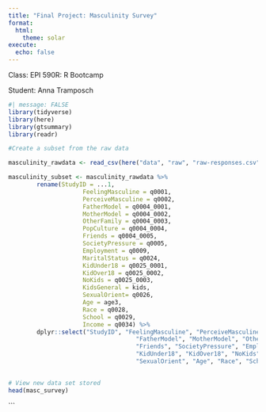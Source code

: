 ```yaml
---
title: "Final Project: Masculinity Survey"
format: 
  html:
    theme: solar
execute:
  echo: false
---
```


Class: EPI 590R: R Bootcamp

Student: Anna Tramposch

``` r
#| message: FALSE
library(tidyverse)
library(here)
library(gtsummary)
library(readr)
```

``` r
#Create a subset from the raw data

masculinity_rawdata <- read_csv(here("data", "raw", "raw-responses.csv"))

masculinity_subset <- masculinity_rawdata %>%
		rename(StudyID = ...1,
					 FeelingMasculine = q0001,
					 PerceiveMasculine = q0002,
					 FatherModel = q0004_0001,
					 MotherModel = q0004_0002,
					 OtherFamily = q0004_0003,
					 PopCulture = q0004_0004,
					 Friends = q0004_0005,
					 SocietyPressure = q0005,
					 Employment = q0009,
					 MaritalStatus = q0024,
					 KidUnder18 = q0025_0001,
					 KidOver18 = q0025_0002,
					 NoKids = q0025_0003,
					 KidsGeneral = kids,
					 SexualOrient= q0026,
					 Age = age3,
					 Race = q0028,
					 School = q0029,
					 Income = q0034) %>%
		dplyr::select("StudyID", "FeelingMasculine", "PerceiveMasculine",
									"FatherModel", "MotherModel", "OtherFamily", "PopCulture",
									"Friends", "SocietyPressure", "Employment", "MaritalStatus", 
									"KidUnder18", "KidOver18", "NoKids", "KidsGeneral",
									"SexualOrient", "Age", "Race", "School", "Income")
        

# View new data set stored
head(masc_survey)


```
```
